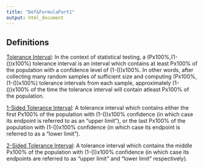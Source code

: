 ```yaml
---
title: "Def&FormulaPart1"
output: html_document
---
```


## Definitions

<p>
<u>Tolerance Interval</u>: In the context of statistical testing, a (Px100%,(1-\(\alpha\))x100%) tolerance interval is an interval which contains at least Px100% of the population with a confidence level of (1-\(\alpha\))x100%. In other words, after collecting many random samples of sufficient size and computing (Px100%,(1-\(\alpha\))x100%) tolerance intervals from each sample, approximately (1-\(\alpha\))x100% of the time the tolerance interval will contain atleast Px100% of the population.
</p>
<p>
<u>1-Sided Tolerance Interval</u>: A tolerance interval which contains either the first Px100% of the population with (1-\(\alpha\))x100% confidence (in which case its endpoint is referred to as an "upper limit"), or the last Px100% of the population with (1-\(\alpha\))x100% confidence (in which case its endpoint is referred to as a "lower limit").
</p>
<p>
<u>2-Sided Tolerance Interval</u>: A tolerance interval which contains the middle Px100% of the population with (1-\(\alpha\))x100% confidence (in which case its endpoints are referred to as "upper limit" and "lower limit" respectively). 
</p>